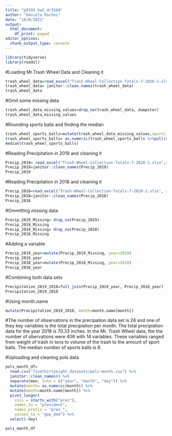 ```yaml
---
title: "p8105_hw2_dr3168"
author: "Daniela Rochez"
date: "10/8/2021"
output:
  html_document:
    df_print: paged
editor_options:
  chunk_output_type: console
---
```



```r
library(tidyverse)
library(readxl)
```

#Loading Mr.Trash Wheel Data and Cleaning it
```r
trash_wheel_data=read_excel("Trash-Wheel-Collection-Totals-7-2020-2.xlsx", sheet = "Mr. Trash Wheel", range =cell_cols("A:N"))
trash_wheel_data= janitor::clean_names(trash_wheel_data)
trash_wheel_data
```
#Omit some missing data
```r
trash_wheel_data_missing_values=drop_na(trash_wheel_data, dumpster)
trash_wheel_data_missing_values
```
#Rounding sports balls and finding the median
```r
trash_wheel_sports_balls=mutate(trash_wheel_data_missing_values,sports_balls= round(sports_balls))
trash_wheel_sports_balls= as.numeric(trash_wheel_sports_balls %>%pull(sports_balls))
median(trash_wheel_sports_balls)
```

#Reading Precipitation in 2019 and cleaning it
```r
Precip_2019= read_excel("Trash-Wheel-Collection-Totals-7-2020-2.xlsx",sheet = "2019 Precipitation", range="A2:B14")
Precip_2019=janitor::clean_names(Precip_2019)
Precip_2019
```

#Reading Precipitation in 2018 and cleaning it
```r
Precip_2018=read_excel("Trash-Wheel-Collection-Totals-7-2020-2.xlsx", sheet = "2018 Precipitation", range="A2:B14")
Precip_2018=janitor::clean_names(Precip_2018)
Precip_2018
```
#Ommitting missing data
```r
Precip_2019_Missing= drop_na(Precip_2019)
Precip_2019_Missing
Precip_2018_Missing= drop_na(Precip_2018)
Precip_2018_Missing
```

#Adding a variable
```r
Precip_2019_year=mutate(Precip_2019_Missing, year=2019)
Precip_2019_year
Precip_2018_year=mutate(Precip_2018_Missing, year=2018)
Precip_2018_year
```

#Combining both data sets
```r
Precipitation_2019_2018=full_join(Precip_2019_year, Precip_2018_year)
Precipitation_2019_2018
```

#Using month.name
```r
mutate(Precipitation_2019_2018, month=month.name[month])
```


#The number of observations in the precipation data set is 24 and one of they key variables is the total precipiation per month. The total precipiation data for the year 2018 is 70.33 inches. In the Mr. Trash Wheel data, the the number of obervations were 406 with 14 variables. These variables ranged from weight of trash in tons to volume of the trash to the amount of sport balls. The median number of sports balls is 8.


#Uploading and cleaning pols data
```r
pols_month_df= 
  read.csv("fivethirtyeight_datasets/pols-month.csv") %>% 
  janitor::clean_names() %>% 
  separate(mon, into = c("year", "month", "day")) %>% 
  mutate(month= as.numeric(month)) %>% 
  mutate(month=month.name[month]) %>% 
  pivot_longer(
    cols = starts_with("prez"),
    names_to = "president",
    names_prefix = "prez_",
    values_to = "gop_dem") %>% 
  select(-day)

pols_month_df
```


```r
```

